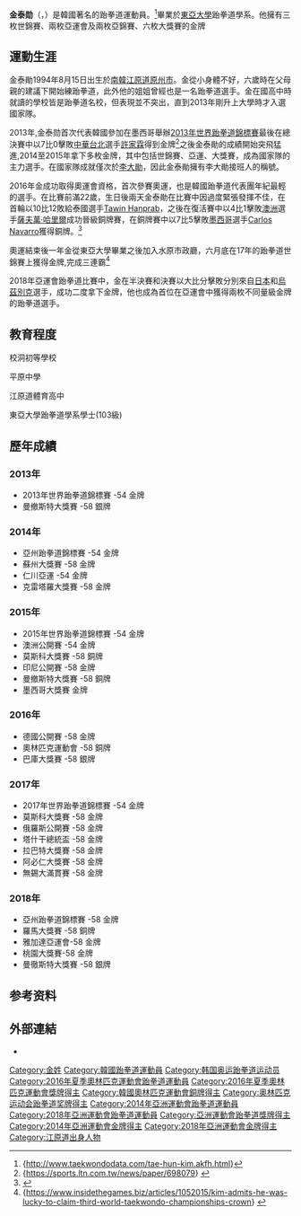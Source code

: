 {{Infobox sportsperson
| name           = 金泰勋
| native_name    = 김태훈
| birth_date     = {{birth date and age|1994|8|15|df=yes}}
| birth_place    = {{KOR}}[[江原道|江原道]] [[原州市|原州市]]
| nationality    = {{KOR}}
| height         = 182 cm<ref name="rio">{{cite web|url=https://www.rio2016.com/en/athlete/taehun-kim |title=Kim Tae-hun |accessdate=2016-08-18 |publisher=Rio2016 |deadurl=yes |archiveurl=https://web.archive.org/web/20160819024925/https://www.rio2016.com/en/athlete/taehun-kim |archivedate=2016-08-19 |df= }}</ref>
| weight         = 54 kg
| education      = [[東亞大學|東亞大學]]
| sport          = [[跆拳道|跆拳道]]
| event          = 男子54公斤級、58公斤級
| club           = 水原市政廳
| show-medals    = yes
| medaltemplates =
{{MedalCountry | {{KOR}} }}
{{MedalCompetition|[[奧林匹克運動會|奧林匹克運動會]]}}
{{MedalBronze|[[2016年夏季奥林匹克运动会|2016年 里约热内卢]] | [[2016年夏季奧林匹克運動會跆拳道比賽|58公斤]]}}
{{MedalCompetition|[[世界跆拳道锦标赛|世界跆拳道锦标赛]]}} 
{{MedalGold|[[2013年世界跆拳道锦标赛|2013 普埃布拉]]|54公斤级}}
{{MedalGold|[[2015年世界跆拳道锦标赛|2015 车里雅宾斯克]]|54公斤级}}
{{MedalGold|[[2017年世界跆拳道锦标赛|2017 茂朱]]|54公斤级}}
{{MedalCompetition|[[亚洲运动会|亚洲运动会]]}}
{{MedalGold|[[2014年亚洲运动会|2014年 仁川]] | [[2014年亚洲运动会跆拳道比赛|54公斤级]]}}
{{MedalGold|[[2018年亚洲运动会|2018年 雅加達]] | [[2018年亚洲运动会跆拳道比赛|58公斤级]]}}
{{MedalCompetition|[[亞洲跆拳道錦標賽|亞洲跆拳道錦標賽]]}}
{{MedalGold|[[2014年亞洲跆拳道錦標賽|2014年塔什干]] |54公斤级}}
{{MedalGold|[[2018年亞洲跆拳道錦標賽|2018年胡志明市]] |58公斤级}}

}}
'''金泰勋'''（{{lang-ko|'''김태훈'''}}，{{bd|1994年|8月15日||}}）是韓國著名的跆拳道運動員。<ref>{http://www.taekwondodata.com/tae-hun-kim.akfh.html}{{Dead link|date=2019年11月 |bot=InternetArchiveBot |fix-attempted=yes }}</ref>畢業於[[東亞大學|東亞大學]]跆拳道學系。他擁有三枚世錦賽、兩枚亞運會及兩枚亞錦賽、六枚大獎賽的金牌

==運動生涯==
金泰勛1994年8月15日出生於[[南韓|南韓]][[江原道|江原道]][[原州市|原州市]]。金從小身體不好，六歲時在父母親的建議下開始練跆拳道，此外他的姐姐曾經也是一名跆拳道選手。金在國高中時就讀的學校皆是跆拳道名校，但表現並不突出，直到2013年剛升上大學時才入選國家隊。

2013年,金泰勋首次代表韓國參加在墨西哥舉辦[[2013年世界跆拳道錦標賽|2013年世界跆拳道錦標賽]]最後在總決賽中以7比0擊敗[[中華台北|中華台北]]選手[[許家霖|許家霖]]得到金牌<ref>{https://sports.ltn.com.tw/news/paper/698079} {{Wayback|url=https://sports.ltn.com.tw/news/paper/698079%7D |date=20190701064247 }}</ref>之後金泰勛的成績開始突飛猛進,2014至2015年拿下多枚金牌，其中包括世錦賽、亞運、大獎賽，成為國家隊的主力選手。在國家隊成就僅次於[[李大勛|李大勛]]，因此金泰勛擁有李大勛接班人的稱號。

2016年金成功取得奧運會資格，首次參賽奧運，也是韓國跆拳道代表團年紀最輕的選手。在比賽前滿22歲，生日後兩天金泰勛在比賽中因過度緊張發揮不佳，在首輪以10比12敗給泰國選手[[Tawin_Hanprab|Tawin Hanprab]]，之後在復活賽中以4比1擊敗[[澳洲|澳洲]]選手[[薩夫萬·哈里爾|薩夫萬·哈里爾]]成功晉級銅牌賽，在銅牌賽中以7比5擊敗[[墨西哥|墨西哥]]選手[[Carlos_Navarro|Carlos Navarro]]獲得銅牌。<ref>{{cite web|url=http://www.korea.net/NewsFocus/Sports/view?articleId=139659|title=S. Korean Kim Tae-hun wins taekwondo bronze|date=2016-08-18|publisher=KOREA net|accessdate=2016-09-06|archive-date=2019-07-01|archive-url=https://web.archive.org/web/20190701064257/http://www.korea.net/NewsFocus/Sports/view?articleId=139659|dead-url=no}}</ref>

奧運結束後一年金從東亞大學畢業之後加入水原市政廳，六月底在17年的跆拳道世錦賽上獲得金牌,完成三連霸<ref>{https://www.insidethegames.biz/articles/1052015/kim-admits-he-was-lucky-to-claim-third-world-taekwondo-championships-crown} {{Wayback|url=https://www.insidethegames.biz/articles/1052015/kim-admits-he-was-lucky-to-claim-third-world-taekwondo-championships-crown%7D |date=20190701064249 }}</ref>

2018年亞運會跆拳道比賽中，金在半決賽和決賽以大比分擊敗分別來自[[日本|日本]]和[[烏茲別克|烏茲別克]]選手，成功二度拿下金牌，他也成為首位在亞運會中獲得兩枚不同量級金牌的跆拳道選手。

==教育程度==
校洞初等學校

平原中學

江原道體育高中

東亞大學跆拳道學系學士(103級)

==歷年成績==

===2013年===
*2013年世界跆拳道錦標賽 -54 金牌
*曼撤斯特大獎賽 -58 銀牌
===2014年===
*亞州跆拳道錦標賽 -54 金牌
*蘇州大獎賽 -58 金牌
*仁川亞運 -54 金牌
*克雷塔羅大獎賽 -58 金牌
===2015年===
*2015年世界跆拳道錦標賽 -54 金牌
*澳洲公開賽 -54 金牌
*莫斯科大獎賽 -58 銅牌
*印尼公開賽 -58 金牌
*曼撤斯特大獎賽 -58 銅牌
*墨西哥大獎賽 金牌
===2016年===
*德國公開賽 -58 金牌
*奧林匹克運動會 -58 銅牌
*巴庫大獎賽 -58 銀牌
===2017年===
*2017年世界跆拳道錦標賽 -54 金牌
*莫斯科大獎賽 -58 金牌
*俄羅斯公開賽 -58 金牌
*塔什干總統盃 -58 金牌
*拉巴特大獎賽 -58 金牌
*阿必仁大獎賽 -58 金牌
*無錫大滿貫賽 -58 金牌
===2018年===
*亞州跆拳道錦標賽 -58 金牌
*羅馬大獎賽 -58 銅牌
*雅加達亞運會-58  金牌
*桃園大獎賽-58  金牌
*曼徹斯特大獎賽 -58 銀牌

==参考资料==
{{reflist}}

==外部連結==
* {{Instagram|tae_hun_2|金泰勛}}

{{DEFAULTSORT: Kim Tae-hun}}
[[Category:金姓|Category:金姓]]
[[Category:韓國跆拳道運動員|Category:韓國跆拳道運動員]]
[[Category:韩国奥运跆拳道运动员|Category:韩国奥运跆拳道运动员]]
[[Category:2016年夏季奧林匹克運動會跆拳道運動員|Category:2016年夏季奧林匹克運動會跆拳道運動員]]
[[Category:2016年夏季奧林匹克運動會獎牌得主|Category:2016年夏季奧林匹克運動會獎牌得主]]
[[Category:韓國奧林匹克運動會銅牌得主|Category:韓國奧林匹克運動會銅牌得主]]
[[Category:奥林匹克运动会跆拳道奖牌得主|Category:奥林匹克运动会跆拳道奖牌得主]]
[[Category:2014年亞洲運動會跆拳道運動員|Category:2014年亞洲運動會跆拳道運動員]]
[[Category:2018年亞洲運動會跆拳道運動員|Category:2018年亞洲運動會跆拳道運動員]]
[[Category:亞洲運動會跆拳道獎牌得主|Category:亞洲運動會跆拳道獎牌得主]]
[[Category:2014年亞洲運動會金牌得主|Category:2014年亞洲運動會金牌得主]]
[[Category:2018年亞洲運動會金牌得主|Category:2018年亞洲運動會金牌得主]]
[[Category:江原道出身人物|Category:江原道出身人物]]